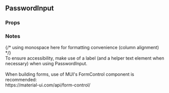 

<div>
  <h2>PasswordInput</h2>
  <h3 style={{ position: 'relative', top: '20px' }}>Props</h3>
  <div style={{ marginBottom: '-11px' }}>
    <Props of={PasswordInput} />
  </div>
  <h3 style={{ marginBottom: '17px' }}>Notes</h3>
  {/* using monospace here for formatting convenience (column alignment) */}
  <div style={{ fontFamily: 'monospace' }}>
    To ensure accessibility, make use of a label (and a helper text element when necessary) when
    using PasswordInput.
    <br />
    <br />
    When building forms, use of MUI's FormControl component is recommended:
    <br />
    <span style={docsLinkStyles}>https://material-ui.com/api/form-control/</span>
  </div>
</div>
